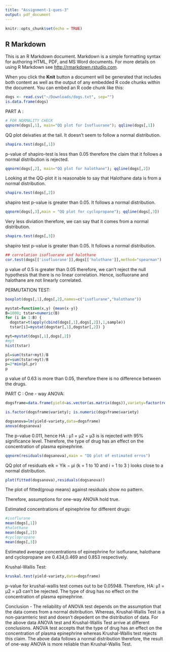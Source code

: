 ```yaml
---
title: "Assignment-1-ques-3"
output: pdf_document
---
```


```r
knitr::opts_chunk$set(echo = TRUE)
```

## R Markdown

This is an R Markdown document. Markdown is a simple formatting syntax for authoring HTML, PDF, and MS Word documents. For more details on using R Markdown see <http://rmarkdown.rstudio.com>.

When you click the **Knit** button a document will be generated that includes both content as well as the output of any embedded R code chunks within the document. You can embed an R code chunk like this:

```r
dogs <- read.csv("~/Downloads/dogs.txt", sep="")
is.data.frame(dogs)
```
PART A :
```r
# FOR NORMALITY CHECK
qqnorm(dogs[,1], main="QQ plot for Isofluorane"); qqline(dogs[,1])
```
QQ plot deivaties at the tail. It doesn't seem to follow a normal distribution.
```r
shapiro.test(dogs[,1])
```
p-value of shapiro-test is less than 0.05 therefore the claim that it follows a normal distribution is rejected.

```r
qqnorm(dogs[,2], main="QQ plot for halothane"); qqline(dogs[,2])

```
Looking at the QQ-plot it is reasonable to say that Halothane data is from a normal distribution.
```r
shapiro.test(dogs[,2])
```
shapiro test p-value is greater than 0.05. It follows a normal distribution.

```r
qqnorm(dogs[,3],main = "QQ plot for cyclopropane"); qqline(dogs[,3])
```
Very less diviation therefore, we can say that it comes from a normal distribution.

```r
shapiro.test(dogs[,3])
```
shapiro test p-value is greater than 0.05. It follows a normal distribution.

```r
## correlation isofluorane and halothane
cor.test(dogs[['isofluorane']],dogs[['halothane']],method="spearman")

```
p value of 0.5 is greater than 0.05 therefore, we can't reject the null hypothesis that there is no linear correlation. Hence, isofluorane and halothane are not linearly correlated.


PERMUTATION TEST: 
```r
boxplot(dogs[,1],dogs[,2],names=c("isoflurane","halothane"))

```
```r
mystat=function(x,y) {mean(x-y)}
B=1000; tstar=numeric(B)
for (i in 1:B) {
  dogstar=t(apply(cbind(dogs[,1],dogs[,2]),1,sample))
  tstar[i]=mystat(dogstar[,1],dogstar[,2]) }

myt=mystat(dogs[,1],dogs[,2])
#myt
hist(tstar)

```
```r
pl=sum(tstar<myt)/B
pr=sum(tstar>myt)/B
p=2*min(pl,pr)
p
```
p value of 0.63 is more than 0.05, therefore there is no difference between the drugs.


PART C : 
One - way ANOVA: 
```r
dogsframe=data.frame(yield=as.vector(as.matrix(dogs)),variety=factor(rep(1:3,each=10)))

is.factor(dogsframe$variety); is.numeric(dogsframe$variety)

dogsanova=lm(yield~variety,data=dogsframe)
anova(dogsanova)
```
The p-value  0.011, hence HA : μ1 = μ2 = μ3 is is rejected with 95% significance level. Therefore, the type of drug has an effect on the concentration of plasma epinephrine.

```r
qqnorm(residuals(dogsanova),main = "QQ plot of estimated erros") 
```
QQ plot of residuals eik = Yik − μi (k = 1 to 10 and i = 1 to 3 ) looks close to a normal distribution.
```r
plot(fitted(dogsanova),residuals(dogsanova))
```
The plot of fitted(group means) against residuals show no pattern.

Therefore, assumptions for one-way ANOVA hold true.

Estimated concentrations of epinephrine for different drugs:
```r

#isoflurane
mean(dogs[,1])
#halothane
mean(dogs[,2])
#cyclopropane
mean(dogs[,3])

```
Estimated average concentrations of epinephrine for isoflurane, halothane and cyclopropane are 0.434,0.469 and 0.853 respectively.



Krushal-Wallis Test:
```r
kruskal.test(yield~variety,data=dogsframe)
```

p-value for krushal-wallis test comes out to be 0.05948. Therefore, HA:  μ1 = μ2 = μ3 can't be rejected. The type of drug has no effect on the concentration of plasma epinephrine.


Conclusion - The reliability of ANOVA test depends on the assumption that the data comes from a normal dsitribution. Whereas, Krushal-Wallis Test is a non-paramteric test and doesn't depedent on the distribution of data.
For the above data ANOVA test and Krushal-Wallis Test arrive at different conclusions. ANOVA test accepts that the type of drug has an effect on the  concentration of plasma epinephrine whereas Krushal-Wallis test rejects this claim.
The above data follows a normal distribution therefore, the result of one-way ANOVA is more reliable than Krushal-Wallis Test. 

